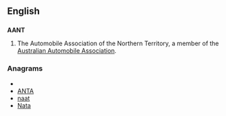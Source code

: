 ==English==

==={{acronym}}===
'''AANT'''

# The Automobile Association of the Northern Territory, a member of the [[w:Australian Automobile Association|Australian Automobile Association]].

===Anagrams===
* {{alphagram|aant}}
* [[ANTA#English|ANTA]]
* [[naat#English|naat]]
* [[Nata#English|Nata]]